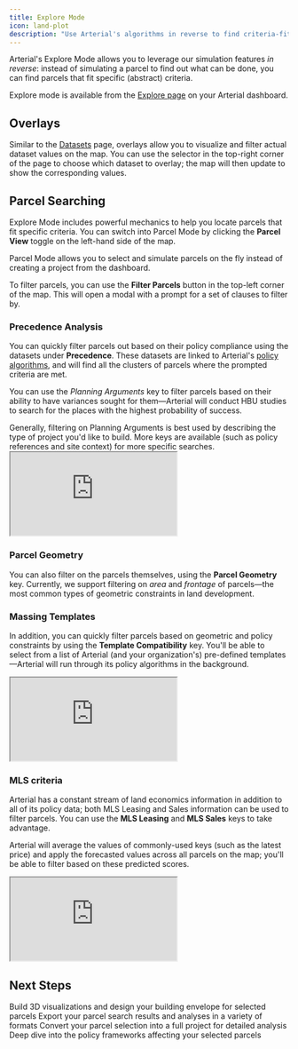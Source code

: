 ```yaml
---
title: Explore Mode
icon: land-plot
description: "Use Arterial's algorithms in reverse to find criteria-fitting parcels"
---
```


Arterial's Explore Mode allows you to leverage our simulation features _in reverse_: instead of simulating a parcel to find out what can be done, you can find parcels that fit specific (abstract) criteria.

Explore mode is available from the [Explore page](https://arterial.design/app/explore) on your Arterial dashboard.

## Overlays

Similar to the [Datasets](/essentials/datasets) page, overlays allow you to visualize and filter actual dataset values on the map. You can use the selector in the top-right corner of the page to choose which dataset to overlay; the map will then update to show the corresponding values.

## Parcel Searching

Explore Mode includes powerful mechanics to help you locate parcels that fit specific criteria. You can switch into Parcel Mode by clicking the <Icon icon="land-plot" color="#FFF" /> **Parcel View** toggle on the left-hand side of the map.

<Info>
	Parcel Mode allows you to select and simulate parcels on the fly instead of
	creating a project from the dashboard.
</Info>

To filter parcels, you can use the <Icon icon="filter" color="#FFF" /> **Filter Parcels** button in the top-left corner of the map. This will open a modal with a prompt for a set of clauses to filter by.

### Precedence Analysis

You can quickly filter parcels out based on their policy compliance using the datasets under **Precedence**. These datasets are linked to Arterial's [policy algorithms](/essentials/policies), and will find all the clusters of parcels where the prompted criteria are met.

You can use the _Planning Arguments_ key to filter parcels based on their ability to have variances sought for them—Arterial will conduct HBU studies to search for the places with the highest probability of success.

<Info>
	Generally, filtering on Planning Arguments is best used by describing the type
	of project you'd like to build. More keys are available (such as policy
	references and site context) for more specific searches.
</Info>

<Frame caption="Parcels can be filtered off of development theses.">
	<iframe
		src="https://player.mux.com/PF02lNlmArkhqH8SjqOspxXgrb2cqjlGiE8gp78j46bQ?accent-color=%239c9586&muted=true&voluem=0"
		allow="accelerometer; gyroscope; autoplay; encrypted-media; picture-in-picture;"
		allowfullscreen
		className="w-full aspect-video"
	></iframe>
</Frame>

### Parcel Geometry

You can also filter on the parcels themselves, using the **Parcel Geometry** key. Currently, we support filtering on _area_ and _frontage_ of parcels—the most common types of geometric constraints in land development.

### Massing Templates

In addition, you can quickly filter parcels based on geometric and policy constraints by using the **Template Compatibility** key. You'll be able to select from a list of Arterial (and your organization's) pre-defined templates—Arterial will run through its policy algorithms in the background.

<Frame caption="Parcels can be filtered off of basic template compatibility.">
	<iframe
		src="https://player.mux.com/90002anUNTTi4M5eoP1LE008TW5CeKCQNX9a600prVltQvg?accent-color=%239c9586&muted=true&voluem=0"
		allow="accelerometer; gyroscope; autoplay; encrypted-media; picture-in-picture;"
		allowfullscreen
		className="w-full aspect-video"
	></iframe>
</Frame>

### MLS criteria

Arterial has a constant stream of land economics information in addition to all of its policy data; both MLS Leasing and Sales information can be used to filter parcels. You can use the **MLS Leasing** and **MLS Sales** keys to take advantage.

Arterial will average the values of commonly-used keys (such as the latest price) and apply the forecasted values across all parcels on the map; you'll be able to filter based on these predicted scores.

<Frame caption="MLS compatibility .">
	<iframe
		src="https://player.mux.com/ar3AvbFfEUpupKTaR021EN7UnKHRiPszY4HQIfwk4Q9Y?accent-color=%239c9586&muted=true&voluem=0"
		allow="accelerometer; gyroscope; autoplay; encrypted-media; picture-in-picture;"
		allowfullscreen
		className="w-full aspect-video"
	></iframe>
</Frame>

## Next Steps

<CardGroup cols={2}>
	<Card title="Create a Massing" icon="cuboid" href="/essentials/massing">
		Build 3D visualizations and design your building envelope for selected
		parcels
	</Card>
	<Card
		title="Export Information"
		icon="cloud-download"
		href="/workflows/exporting"
	>
		Export your parcel search results and analyses in a variety of formats
	</Card>
	<Card title="Create a Project" icon="sparkles" href="/essentials/projects">
		Convert your parcel selection into a full project for detailed analysis
	</Card>
	<Card title="Analyze Policies" icon="book-open" href="/essentials/policies">
		Deep dive into the policy frameworks affecting your selected parcels
	</Card>
</CardGroup>
